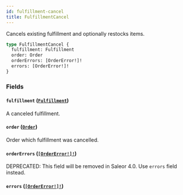 ```yaml
---
id: fulfillment-cancel
title: FulfillmentCancel
---
```


Cancels existing fulfillment and optionally restocks items.

```graphql
type FulfillmentCancel {
  fulfillment: Fulfillment
  order: Order
  orderErrors: [OrderError!]!
  errors: [OrderError!]!
}
```

### Fields

#### `fulfillment` ([`Fulfillment`](/developer/api-reference/objects/fulfillment))

A canceled fulfillment.

#### `order` ([`Order`](/developer/api-reference/objects/order))

Order which fulfillment was cancelled.

#### `orderErrors` ([`[OrderError!]!`](/developer/api-reference/objects/order-error))

<span class="badge badge--warning">DEPRECATED: This field will be removed in Saleor 4.0. Use `errors` field instead.</span>

#### `errors` ([`[OrderError!]!`](/developer/api-reference/objects/order-error))
